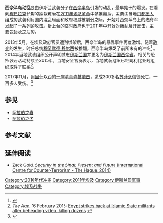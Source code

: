 {{Current warfare|date=2022}}
{{多個問題|
{{expand|time=2015-12-13T00:05:02+00:00}}
{{update| time=2015-12-13T00:05:02+00:00}}
{{Expand language|1=en|2=ru|time=2022}}

}}

{{infobox military conflict
| conflict     = 西奈半岛动乱
| partof       = [[阿拉伯之冬|阿拉伯之冬]]和{{en-link|埃及危机|Egyptian Crisis (2011–present)}}
| image        = [[File:Sinai_insurgency.svg|300px]]
| caption=<div style="text-align: left;"> 半岛当前军事形势（截至2015年11月17日）<br />
 {{legend|#ebc0b3|由[[埃及|埃及政府]]控制的区域}}
 {{legend|#b3b2ae|由[[伊斯兰国|伊斯兰国]]和其他伊斯兰武装组织控制的区域}}{{tsl|en|Template:Sinai insurgency detailed map||详细示意图见此}}
| date         = 2011年2月5日－至今<br>（{{Age in years, months, weeks and days|month1=02|day1=05|year1=2011}}）
| place        = [[埃及|埃及]][[西奈半岛|西奈半岛]]
| coordinates  =
| map_type     =
| map_relief   =
| map_size     =
| map_marksize =
| map_caption  =
| map_label    =
| territory    =
| result       =
| status       =
[[战争列表_(正在进行的战争)|持续动乱]]
| combatant1   = {{Flag|Egypt}}
* [[埃及武装部队|埃及武装部队]] 
* {{en-link|中央安全部队|Central Security Forces}}
* {{en-link|埃及国土安全局|Egyptian Homeland Security}}
* {{en-link|埃及国家警察|Law enforcement in Egypt}}
* {{en-link|塔拉宾部落|Tarabin bedouin}}民兵<ref name="Sada El Balad">{{cite news|title=Al-Tarabeen tribe launches offensive against ISIS hideouts in Sinai|url=http://www.el-balad.com/1505756|accessdate=2015-04-27|publisher=Sada El Balad|date=2015-04-27|archive-url=https://web.archive.org/web/20160203205316/http://www.el-balad.com/1505756|archive-date=2016-02-03|dead-url=yes}}</ref><br />
{{flag|UAE|size=22px}}<ref>{{cite news|title=Donald Trump's New World Order|magazine=[[The_New_Yorker|The New Yorker]]|quote=Recently, coöperation among Israel and the Gulf states has expanded into the Sinai Peninsula, where M.B.Z. has deployed Emirati forces to train and assist Egyptian troops who have been fighting militants with help from Israeli military aircraft and intelligence agencies. U.A.E. forces have, on occasion, conducted counterterrorism missions in Sinai.|url=https://www.newyorker.com/magazine/2018/06/18/donald-trumps-new-world-order|date=2018-06-18|access-date=2018-06-20|archive-url=https://web.archive.org/web/20180620153219/https://www.newyorker.com/magazine/2018/06/18/donald-trumps-new-world-order|archive-date=2018-06-20|url-status=live}}</ref>
----
[[多国观察员部队|多国观察员部队]]<ref>{{cite web|url=http://www.heraldsun.com.au/news/breaking-news/attack-on-sinai-base-of-aust-peacekeepers/story-e6frf7kf-1226474780748|title=Attack on Sinai base of Aust peacekeepers|date=2012-09-15|publisher=Herald Sun|accessdate=2015-12-13|archive-date=2020-05-14|archive-url=https://web.archive.org/web/20200514025143/https://www.heraldsun.com.au/nocookies?a=A.flavipes|dead-url=no}}</ref><br />
----
{{tsl|en|2011 southern Israel cross-border attacks||边境支援}}:<br>{{flag|Israel}}<ref name="nationalpost1">{{cite web|url=http://news.nationalpost.com/2013/08/19/terrorists-in-increasingly-lawless-sinai-peninsula-energized-by-crackdown-on-islamists-in-egypt-analyst-says/|script-title=en:Terrorists in lawless Sinai Peninsula ‘energized’ by crackdown on Islamists in Egypt, analyst says|date=2013-08-19|publisher=National Post|accessdate=2015-12-13|archive-date=2015-01-28|archive-url=https://web.archive.org/web/20150128055854/http://news.nationalpost.com/2013/08/19/terrorists-in-increasingly-lawless-sinai-peninsula-energized-by-crackdown-on-islamists-in-egypt-analyst-says/|dead-url=no}}</ref>
| combatant2  = [[File:Flag_of_Jihad.svg|22px]] [[伊斯兰主义|伊斯兰]]武装组织 
* {{en-link|耶路撒冷圣殿支援团|Ansar Bait al-Maqdis}}<ref>{{cite web|url=http://www.dailynewsegypt.com/2013/09/01/perpetrators-of-second-rafah-massacre-arrested/|title=Perpetrators of second Rafah massacre arrested|publisher=Daily News Egypt|date=2013-09-01|accessdate=2013-11-09|archive-date=2015-01-28|archive-url=https://web.archive.org/web/20150128064103/http://www.dailynewsegypt.com/2013/09/01/perpetrators-of-second-rafah-massacre-arrested/|dead-url=no}}</ref>
* [[贝都因人|贝都因部落]]民兵<ref name="econ">{{Cite news|title=Egypt’s Sinai desert: A haven for malcontents|url=http://www.economist.com/news/middle-east-and-africa/21581782-wake-muhammad-morsis-fall-sinai-becoming-even-more-dangerous-haven|agency=The Economist|date=2013-07-13|accessdate=2013-07-17|archive-date=2018-08-25|archive-url=https://web.archive.org/web/20180825200320/http://www.economist.com/news/middle-east-and-africa/21581782-wake-muhammad-morsis-fall-sinai-becoming-even-more-dangerous-haven|dead-url=no}}</ref> 
* [[伊斯兰战士|伊斯兰战士]]（Jund al Islam）<ref>{{Cite news|title=Jund al Islam claims credit for Sinai suicide car bomb attacks|url=http://www.longwarjournal.org/archives/2013/09/jund_al_islam_claims.php|agency=The Long War Journal|date=2013-09-12|accessdate=2013-10-09|archive-date=2017-10-12|archive-url=https://web.archive.org/web/20171012045934/https://www.longwarjournal.org/archives/2013/09/jund_al_islam_claims.php|dead-url=no}}</ref>
* [[赎罪与迁徙|赎罪与迁徙]]（Takfir wal-Hijra）<ref name=ao1nov>{{cite web|url=http://english.ahram.org.eg/NewsContent/1/64/85319/Egypt/Politics-/Egypt-army-arrests-head-of-Sinai-radical-militant-.aspx|title=Egypt army arrests head of Sinai radical militant group, dozens others|publisher=Ahram Online|date=2013-11-01|accessdate=2013-11-05|archive-date=2016-02-03|archive-url=https://web.archive.org/web/20160203205316/http://english.ahram.org.eg/NewsContent/1/64/85319/Egypt/Politics-/Egypt-army-arrests-head-of-Sinai-radical-militant-.aspx|dead-url=no}}</ref> 
* [[统一圣战组织|统一圣战组织]]（-{Jama’at al-Tawhid wal-Jihad}-）<ref>{{Cite news|title=Egypt sentences 14 to death for 2011 Sinai attacks|url=http://www.timesofisrael.com/egypt-sentences-14-to-death-for-2011-sinai-attacks/|agency=The Times of Israel|date=2012-09-24|accessdate=2013-12-12|archive-date=2017-10-12|archive-url=https://web.archive.org/web/20171012035354/https://www.timesofisrael.com/egypt-sentences-14-to-death-for-2011-sinai-attacks/|dead-url=no}}</ref> 
* {{en-link|埃及伊斯兰教法虔信者|Ansar al-Sharia (Egypt)}}<ref name=lwj60713>{{cite web|url=http://www.longwarjournal.org/threat-matrix/archives/2013/07/a_new_ansar_al_sharia_in_the_s.php|title=Ansar al Sharia Egypt in the Sinai|publisher=Long War Journal|date=2013-07-06|deadurl=yes|archiveurl=https://web.archive.org/web/20141006112926/http://www.longwarjournal.org/threat-matrix/archives/2013/07/a_new_ansar_al_sharia_in_the_s.php|archivedate=2014年10月6日|access-date=2015年12月13日}}</ref> 
* {{en-link|耶路撒冷圣战者协商会议|Mujahideen Shura Council in the Environs of Jerusalem}}<ref name=lwjaug6>Bill Roggio, [http://www.longwarjournal.org/threat-matrix/archives/2012/08/mujahideen_shura_council_denie.php Mujahideen Shura Council denies involvement in Sinai assault] {{Wayback|url=http://www.longwarjournal.org/threat-matrix/archives/2012/08/mujahideen_shura_council_denie.php |date=20140815060109 }}, Long War Journal ([[Foundation_for_the_Defense_of_Democracies|Foundation for the Defense of Democracies]]) 06-08-2012</ref>
----
{{flagicon|Islamic State of Iraq and the Levant}} [[伊斯兰国|伊斯兰国]] <ref>{{cite web|url=http://www.dailynewsegypt.com/2014/11/29/state-sinai-claim-attacks-part-islamic-youth-uprising/|script-title=en:‘State of Sinai’ claim attacks as part of ‘IslamiYouth Uprising’|work=Daily News Egypt|date=2014-11-29|accessdate=2014-12-08|archive-date=2015-07-12|archive-url=https://web.archive.org/web/20150712210519/http://www.dailynewsegypt.com/2014/11/29/state-sinai-claim-attacks-part-islamic-youth-uprising/|dead-url=no}}</ref>
* <!-- 合理使用文件：Wilayat_Sinai_logo.jpeg -->[[File:Wilayat_Sinai_logo.jpeg|23px]] [[伊斯兰国西奈省|伊斯兰国西奈省]]
| commander1  = {{Flagicon|Egypt}} [[西德基·苏卜希|西德基·苏卜希]]<br>
{{Flagicon|Egypt}} [[穆罕默德·萨哈特|穆罕默德·萨哈特]]（Mohammed el-Shahat）<br>
{{Flagicon|Egypt}} [[奥萨马·阿斯卡|奥萨马·阿斯卡]]（Osama Askar）<br>
{{Flagicon|Egypt}} [[阿卜杜勒-法塔赫·塞西|阿卜杜勒-法塔赫·塞西]] （2012–14年）<br>
{{Flagicon|Egypt}} [[艾哈迈德·瓦斯菲|艾哈迈德·瓦斯菲]]（Ahmed Wasfi） （2012–14年）<br> 
{{flagicon|Egypt}} [[穆罕默德·侯赛因·坦塔维|穆罕默德·侯赛因·坦塔维]] （2011–12年）<br>
{{Flagicon|Egypt}} [[萨米·阿南|萨米·阿南]] （2011–12年）<br />
{{flagicon|Israel}} [[納夫塔利·貝內特|納夫塔利·貝內特]] <br />
{{flagicon|Israel}} [[班傑明·納坦雅胡|班傑明·納坦雅胡]] (until Jun 2021)<br />
{{flagicon|Israel}} [[本尼·甘茨|本尼·甘茨]]<br />
{{flagicon|Israel}} [[Gadi_Eizenkot|Gadi Eizenkot]]<br />
{{flagicon|UAE}} '''[[穆罕默德·本·拉希德·阿勒馬克圖姆|穆罕默德·本·拉希德·阿勒馬克圖姆]]'''<br />
{{flagicon|UAE}} '''[[哈利法·本·扎耶德·阿勒納哈揚|哈利法·本·扎耶德·阿勒納哈揚]]'''<br />
{{flagicon|UAE}} [[穆罕默德·本·扎耶德·阿勒納哈揚|穆罕默德·本·扎耶德·阿勒納哈揚]]
| commander2  = 
[[File:Flag_of_Jihad.svg|22px]] {{en-link|穆罕默德·扎瓦希里|Muhammad al-Zawahiri}} {{POW}}<ref name=dnezawahiri>{{cite web|url=http://www.dailynewsegypt.com/2013/08/17/al-jihadeya-al-salafeya-leader-al-zawahiri-captured/|title=Al-Jihadeya Al-Salafeya leader Al-Zawahiri captured|publisher=Daily News Egypt|date=2013-08-17|accessdate=2013-08-22|archive-date=2016-06-10|archive-url=https://web.archive.org/web/20160610020201/http://www.dailynewsegypt.com/2013/08/17/al-jihadeya-al-salafeya-leader-al-zawahiri-captured/|dead-url=no}}</ref><br>
[[File:Flag_of_Jihad.svg|22px]] Abd El-Fattah Salem {{POW}}<ref name=ao1nov/><br>
[[File:Flag_of_Jihad.svg|22px]] Fayez Abu-Sheta {{KIA}}<ref name=ao31aug>{{cite web|url=http://english.ahram.org.eg/NewsContent/1/64/109661/Egypt/Politics-/Egyptian-army-kills-militant-leader,--others-in-Al.aspx|title=2 militants killed in North Sinai|publisher=Ahram Online|date=2014-08-31|accessdate=2014-09-08|archive-date=2016-03-03|archive-url=https://web.archive.org/web/20160303171501/http://english.ahram.org.eg/NewsContent/1/64/109661/Egypt/Politics-/Egyptian-army-kills-militant-leader,--others-in-Al.aspx|dead-url=no}}</ref><br>
[[File:Flag_of_Jihad.svg|22px]] Youssif Abo-Ayat {{KIA}} <ref name=xinhua9oct>{{cite web|url=http://www.shanghaidaily.com/article/article_xinhua.aspx?id=245825|title=Egypt army kills 15 militants in Sinai|publisher=Xinhua|date=2014-10-09|accessdate=2014-10-09|archive-date=2016-03-03|archive-url=https://web.archive.org/web/20160303202146/http://www.shanghaidaily.com/article/article_xinhua.aspx?id=245825|dead-url=no}}</ref><br>
[[File:Flag_of_Jihad.svg|22px]] Saed Abo-Farih {{KIA}} <ref name=xinhua9oct/>
----
{{Flagdeco|Islamic State of Iraq and the Levant}} 阿布·奥萨马·阿马斯里（Abu Osama al-Masri） <small>（伊斯兰国西奈省埃米尔）</small><ref>{{cite web|url=http://uk.reuters.com/article/2015/05/20/uk-egypt-judges-militants-idUKKBN0O52NY20150520|title=Islamic State's Egypt affiliate urges attacks on judges - recording|work=Reuters UK|accessdate=2015-10-03|archive-date=2015-10-01|archive-url=https://web.archive.org/web/20151001075844/http://uk.reuters.com/article/2015/05/20/uk-egypt-judges-militants-idUKKBN0O52NY20150520|dead-url=no}}</ref><br>
{{Flagdeco|Islamic State of Iraq and the Levant}} Shadi el-Manaei<br>
{{Flagdeco|Islamic State of Iraq and the Levant}} Selim Suleiman Al-Haram {{KIA}} <ref>{{cite news|title=Egypt army says it killed Sinai-based leading militant - statement|url=http://en.aswatmasriya.com/news/view.aspx?id=abd5b813-585b-472d-868a-256af7938c8d|accessdate=2015-08-01|publisher=Aswat Mariya|date=2015-08-01|archive-date=2015-08-01|archive-url=https://web.archive.org/web/20150801204457/http://en.aswatmasriya.com/news/view.aspx?id=abd5b813-585b-472d-868a-256af7938c8d|dead-url=no}}</ref><ref>{{cite web | url=http://www.arabnews.com/middle-east/news/784991 | title=Egypt says top militant killed | publisher=Arab News | date=2015-08-02 | accessdate=2015-08-02 | archive-date=2015-09-23 | archive-url=https://web.archive.org/web/20150923195626/http://www.arabnews.com/middle-east/news/784991 | dead-url=no }}</ref>
| strength1   = 未知
| strength2   = 大约共有12,000名武装分子<ref name="ao18julysinai">{{cite web|url=http://english.ahram.org.eg/News/76802.aspx|title=Sinai, Egypt's unsolved problem|publisher=Ahram Online|date=2013-07-18|accessdate=2013-07-18|archive-date=2016-03-03|archive-url=https://web.archive.org/web/20160303232135/http://english.ahram.org.eg/News/76802.aspx|dead-url=no}}</ref>
| casualties1 = {{Flagicon|Egypt}} ''' 武装部队：'''<br> 277名士兵阵亡 <br> 2架直升机坠毁 <br> 3-5辆坦克毁坏 <br> 7辆装甲运兵车毁坏 <br> 3辆步兵战车毁坏 <br> 1艘巡逻艇损坏 <br> {{Flagicon|Egypt}} ''' 中央安全部队：''' <br> 61人阵亡 <br> {{Flagicon|Egypt}} ''' 国家警察：''' <br> 87人阵亡 <br> {{Flagicon|Egypt}} ''' 人质救援部队：''' <br> 6人阵亡 <br> ''' 共计：''' <br> 366人阵亡<br>BBC统计：600人阵亡<ref>{{cite web|url=http://www.bbc.com/news/world-middle-east-33340458|title=Egypt's Sinai rocked by wave of deadly attacks|work=BBC News|accessdate=2015-07-04|archive-date=2016-04-26|archive-url=https://web.archive.org/web/20160426052635/http://www.bbc.com/news/world-middle-east-33340458|dead-url=no}}</ref>
| casualties2 = [[File:Flag_of_Jihad.svg|22px]] 1,970人死亡 
| casualties3 = ''' 平民伤亡：''' 235名埃及人，6名以色列人，4名韩国人  <br> ''' [[以色列国境警察特勤队|YAMAN]]：'''2人阵亡 <br> ''' [[以色列国防军|IDF]]：''' 1人阵亡 <br>'''共计：2,584人死亡''' 
| notes       = 
| campaignbox =
}} 

'''西奈半岛动乱'''是由伊斯兰武装分子在[[西奈半岛|西奈半岛]]引发的动乱，最早始于{{en-link|埃及危机|Egyptian Crisis (2011–present)}}的爆发。在看到[[穆罕默德·胡斯尼·穆巴拉克|穆巴拉克]]长期的独裁统治在[[2011年埃及革命|2011年埃及革命]]中被推翻后，主要由当地[[贝都因人|贝都因人]]组成的武装利用国内混乱局面和政府权威被削弱之际，开始对西奈半岛上的政府军发起了一系列的攻击。新上台的临时政府也于2011年中开始对叛乱展开反击，主要包括{{en-link|雄鹰行动|Operation Eagle}}及之后的{{en-link|西奈行动|Operation Sinai (2012)}}。

2013年5月，在埃及政府官员遭到绑架后，西奈半岛的暴乱事件再度激增。随着[[2013年埃及政变|政变]]的发生，时任总统[[穆罕默德·穆尔西|穆罕默德·穆尔西]]被推翻，西奈半岛爆发了前所未有的冲突<ref name=ahram5july>{{cite web|url=http://english.ahram.org.eg/NewsContent/1/64/75792/Egypt/Politics-/Clashes-in-Sinai-over-Morsi-removal.aspx|title=Clashes in Sinai over Morsi removal|publisher=Ahram Online|date=2013-07-05|accessdate=2013-07-05|archive-date=2018-12-25|archive-url=https://web.archive.org/web/20181225215813/http://english.ahram.org.eg/NewsContent/1/64/75792/Egypt/Politics-/Clashes-in-Sinai-over-Morsi-removal.aspx|dead-url=no}}</ref> 。2014年当地武装组织{{en-link|耶路撒冷圣殿支援团|Ansar Bait al-Maqdis}}公开声明效忠[[伊斯兰国|伊斯兰国]]并更名为[[伊斯兰国西奈省|伊斯兰国西奈省]]。相关的恐怖袭击活动持续至2015年。当地安全官员表示，当地武装组织已经同利比亚的组织取得了联系<ref>''The Age'', 16 February 2015: [http://www.theage.com.au/world/egypt-strikes-back-at-islamic-state-militants-after-beheading-video-killing-dozens-20150216-13ghv2.html Egypt strikes back at Islamic State militants after beheading video, killing dozens] {{Wayback|url=http://www.theage.com.au/world/egypt-strikes-back-at-islamic-state-militants-after-beheading-video-killing-dozens-20150216-13ghv2.html |date=20150219011008 }}</ref>。

2017年11月，[[阿里什|阿里什]]以西的[[2017年西奈清真寺袭击|一座清真寺被袭击]]，造成300多名[[苏菲派|苏菲派]]信徒死亡，一百多人受伤。<ref>{{cite web |author1=Declan Walsh |author2=Nour Youssef |title=Militants Kill 305 at Sufi Mosque in Egypt’s Deadliest Terrorist Attack |url=https://www.nytimes.com/2017/11/24/world/middleeast/mosque-attack-egypt.html?hp&action=click&pgtype=Homepage&clickSource=story-heading&module=a-lede-package-region&region=top-news&WT.nav=top-news |website=The New York Times |publisher=The New York Times Company |accessdate=2020-04-03 |archive-date=2020-11-09 |archive-url=https://web.archive.org/web/20201109041945/https://www.nytimes.com/2017/11/24/world/middleeast/mosque-attack-egypt.html?hp&action=click&pgtype=Homepage&clickSource=story-heading&module=a-lede-package-region&region=top-news&WT.nav=top-news |dead-url=no }}</ref>

== 参见 ==
*[[阿拉伯之春|阿拉伯之春]]
*[[阿拉伯之冬|阿拉伯之冬]]

== 参考文献 ==
{{Reflist|30em}}

== 延伸阅读 ==
* Zack Gold, [http://www.icct.nl/download/file/ICCT-Gold-Security-In-The-Sinai-March-2014.pdf ''Security in the Sinai: Present and Future'' (International Centre for Counter-Terrorism - The Hague, 2014)]{{Wayback|url=http://www.icct.nl/download/file/ICCT-Gold-Security-In-The-Sinai-March-2014.pdf |date=20141013112352 }}

{{Ongoing military conflicts}}

{{DEFAULTSORT:Sinai insurgency}}
[[Category:2010年代冲突|Category:2010年代冲突]]
[[Category:2011年埃及|Category:2011年埃及]]
[[Category:伊斯兰国军事|Category:伊斯兰国军事]]
[[Category:埃及战争|Category:埃及战争]]